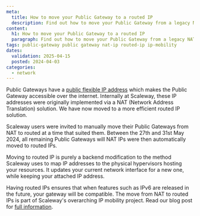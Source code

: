 ```yaml
---
meta:
  title: How to move your Public Gateway to a routed IP
  description: Find out how to move your Public Gateway from a legacy NAT IP addressing solution, to a routed IP solution, compatible with Scaleway's IP mobility project and features.
content:
  h1: How to move your Public Gateway to a routed IP
  paragraph: Find out how to move your Public Gateway from a legacy NAT IP addressing solution, to a routed IP solution, compatible with Scaleway's IP mobility project and features.
tags: public-gateway public gateway nat-ip routed-ip ip-mobility
dates:
  validation: 2025-04-15
  posted: 2024-04-03
categories:
  - network
---
```


Public Gateways have a [public flexible IP address](/public-gateways/concepts/#flexible-ip) which makes the Public Gateway accessible over the internet. Internally at Scaleway, these IP addresses were originally implemented via a NAT (Network Address Translation) solution. We have now moved to a more efficient routed IP solution. 

Scaleway users were invited to manually move their Public Gateways from NAT to routed at a time that suited them. Between the 27th and 31st May 2024, all remaining Public Gateways will NAT IPs were then automatically moved to routed IPs.  

Moving to routed IP is purely a backend modification to the method Scaleway uses to map IP addresses to the physical hypervisors hosting your resources. It updates your current network interface for a new one, while keeping your attached IP address.

Having routed IPs ensures that when features such as IPv6 are released in the future, your gateway will be compatible. The move from NAT to routed IPs is part of Scaleway's overarching IP mobility project. Read our blog post for [full information](https://www.scaleway.com/en/blog/ip-mobility-removing-nat/).

